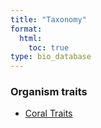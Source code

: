 ```yaml
---
title: "Taxonomy"
format:
  html:
    toc: true
type: bio_database
---
```


### Organism traits
- [Coral Traits]()
